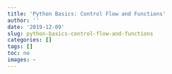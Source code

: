 ```yaml
---
title: 'Python Basics: Control Flow and Functions'
author: ''
date: '2019-12-09'
slug: python-basics-control-flow-and-functions
categories: []
tags: []
toc: no
images: ~
---
```


